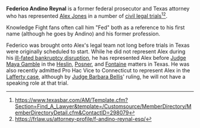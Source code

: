 {{Stub}}

'''Federico Andino Reynal''' is a former federal prosecutor and Texas attorney who has represented [[Alex Jones]] in a number of [[Notable Legal Proceedings|civil legal trials]]<ref>https://www.texasbar.com/AM/Template.cfm?Section=Find_A_Lawyer&template=/Customsource/MemberDirectory/MemberDirectoryDetail.cfm&ContactID=298079</ref><ref>https://frlaw.us/attorney-profile/f-andino-reynal-esq/</ref>.

Knowledge Fight fans often call him "Fed" both as a reference to his first name (although he goes by Andino) and his former profession.

Federico was brought onto Alex's legal team not long before trials in Texas were originally scheduled to start. While he did not represent Alex during his [[InfoW et. al. Bankruptcy Case|ill-fated bankruptcy disruption]], he has represented Alex before [[Judge Maya Gamble]] in the [[Texas Sandy Hook Lawsuit (Heslin v. Jones)|Heslin]], [[Pozner Texas Sandy Hook Lawsuit (Pozner v. Jones)|Posner]], and [[Texas Parkland Shooting Lawsuit (Fontaine v. Jones)|Fontaine]] matters in Texas. He was also recently admitted Pro Hac Vice to Connecticut to represent Alex in the [[Connecticut Sandy Hook Lawsuit (Lafferty v. Jones)|Lafferty case]], although by [[Judge Barbara Bellis]]' ruling, he will not have a speaking role at that trial.
